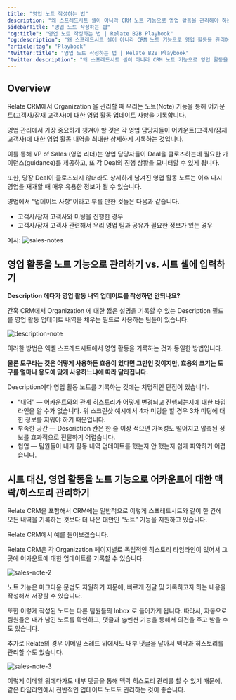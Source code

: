 ```yaml
---
title: "영업 노트 작성하는 법"
description: "왜 스프레드시트 셀이 아니라 CRM 노트 기능으로 영업 활동을 관리해야 하는 지에 대해 설명합니다."
sidebarTitle: "영업 노트 작성하는 법"
"og:title": "영업 노트 작성하는 법 | Relate B2B Playbook"
"og:description": "왜 스프레드시트 셀이 아니라 CRM 노트 기능으로 영업 활동을 관리해야 하는 지에 대해 설명합니다."
"article:tag": "Playbook"
"twitter:title": "영업 노트 작성하는 법 | Relate B2B Playbook"
"twitter:description": "왜 스프레드시트 셀이 아니라 CRM 노트 기능으로 영업 활동을 관리해야 하는 지에 대해 설명합니다."
---
```


## Overview
Relate CRM에서 Organization 을 관리할 때 우리는 노트(Note) 기능을 통해 어카운트(고객사/잠재 고객사)에 대한 영업 활동 업데이트 사항을 기록합니다.

영업 관리에서 가장 중요하게 챙겨야 할 것은 각 영업 담당자들이 어카운트(고객사/잠재 고객사)에 대한 영업 활동 내역을 최대한 상세하게 기록하는 것입니다.

이를 통해 VP of Sales (영업 리더)는 영업 담당자들이 Deal을 클로즈하는데 필요한 가이던스(guidance)를 제공하고, 또 각 Deal의 진행 상황을 모니터할 수 있게 됩니다.

또한, 당장 Deal이 클로즈되지 않더라도 상세하게 남겨진 영업 활동 노트는 이후 다시 영업을 재개할 때 매우 유용한 정보가 될 수 있습니다.

영업에서 “업데이트 사항”이라고 부를 만한 것들은 다음과 같습니다.

- 고객사/잠재 고객사와 미팅을 진행한 경우
- 고객사/잠재 고객사 관련해서 우리 영업 팀과 공유가 필요한 정보가 있는 경우

예시:
![sales-notes](/docs/images/playbook/sales-notes.png)

## 영업 활동을 노트 기능으로 관리하기 vs. 시트 셀에 입력하기

**Description 에다가 영업 활동 내역 업데이트를 작성하면 안되나요?**

간혹 CRM에서 Organization 에 대한 짧은 설명을 기록할 수 있는 Description 필드를 영업 활동 업데이트 내역을 채우는 필드로 사용하는 팀들이 있습니다.

![description-note](/docs/images/playbook/description-note.png)

이러한 방법은 엑셀 스프레드시트에서 영업 활동을 기록하는 것과 동일한 방법입니다.

**물론 도구라는 것은 어떻게 사용하든 효용이 있다면 그만인 것이지만, 효용의 크기는 도구를 얼마나 용도에 맞게 사용하느냐에 따라 달라집니다.**

Description에다 영업 활동 노트를 기록하는 것에는 치명적인 단점이 있습니다.

- “내역” — 어카운트와의 관계 히스토리가 어떻게 변경되고 진행되는지에 대한 타임라인을 알 수가 없습니다. 위 스크린샷 예시에서 4차 미팅을 할 경우 3차 미팅에 대한 정보를 지워야 하기 때문입니다.
- 부족한 공간 — Description 칸은 한 줄 이상 적으면 가독성도 떨어지고 압축된 정보를 효과적으로 전달하기 어렵습니다.
- 협업 — 팀원들이 내가 활동 내역 업데이트를 했는지 안 했는지 쉽게 파악하기 어렵습니다.

## 시트 대신, 영업 활동을 노트 기능으로 어카운트에 대한 맥락/히스토리 관리하기

Relate CRM을 포함해서 CRM에는 일반적으로 이렇게 스프레드시트와 같이 한 칸에 모든 내역을 기록하는 것보다 더 나은 대안인 “노트” 기능을 지원하고 있습니다.

Relate CRM에서 예를 들어보겠습니다.

Relate CRM은 각 Organization 페이지별로 독립적인 히스토리 타임라인이 있어서 그곳에 어카운트에 대한 업데이트를 기록할 수 있습니다.

![sales-note-2](/docs/images/playbook/sales-note-2.png)

노트 기능은 마크다운 문법도 지원하기 때문에, 빠르게 전달 및 기록하고자 하는 내용을 작성해서 저장할 수 있습니다.

또한 이렇게 작성된 노트는 다른 팀원들의 Inbox 로 들어가게 됩니다. 따라서, 자동으로 팀원들은 내가 남긴 노트를 확인하고, 댓글과 @멘션 기능을 통해서 의견을 주고 받을 수도 있습니다.

추가로 Relate의 경우 이메일 스레드 위에서도 내부 댓글을 달아서 맥락과 히스토리를 관리할 수도 있습니다.

![sales-note-3](/docs/images/playbook/sales-note-3.png)

이렇게 이메일 위에다가도 내부 댓글을 통해 맥락 히스토리 관리를 할 수 있기 때문에, 같은 타임라인에서 전반적인 업데이트 노트도 관리하는 것이 좋습니다.